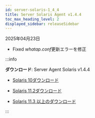 ```yaml
---
id: server-solaris-1_4_4
title: Server Solaris Agent v1.4.4
toc_max_heading_level: 2
displayed_sidebar: releaseSidebar
---
```


2025年04月23日 

- <Status priority='0'>Fixed</Status> *whatap.conf*更新エラーを修正

:::info 

**ダウンロード**: Server Agent Solaris v1.4.4

- [Solaris 10ダウンロード](https://repo.whatap.io/sunos/10/whatap-infra.1.4.4.sun10.SPARC.pkg.tar.gz)

- [Solaris 11.2ダウンロード](https://repo.whatap.io/sunos/11.2/whatap-infra.1.4.4.sun11.2.SPARC.pkg.tar.gz)

- [Solaris 11.3 以上のダウンロード](https://repo.whatap.io/sunos/11/whatap-infra.1.4.4.sun11.SPARC.pkg.tar.gz)

:::
